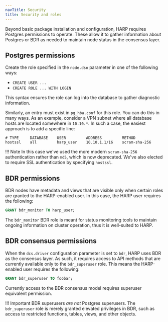 ```yaml
---
navTitle: Security
title: Security and roles
---
```


Beyond basic package installation and configuration, HARP requires
Postgres permissions to operate. These allow it to gather information about
Postgres or BDR as needed to maintain node status in the consensus
layer.

## Postgres permissions

Create the role specified in the `node.dsn` parameter in one
of the following ways:

* `CREATE USER ...`
* `CREATE ROLE ... WITH LOGIN`

This syntax ensures the role can log into the database to
gather diagnostic information.

Similarly, an entry must exist in `pg_hba.conf` for this role. You can do this in
many ways. As an example, consider a VPN subnet where all database hosts are
located somewhere in `10.10.*`. In such a case, the easiest approach is to add
a specific line:

```
# TYPE     DATABASE    USER         ADDRESS         METHOD
hostssl    all         harp_user    10.10.1.1/16    scram-sha-256
```

!!! Note
    In this case we've used the more modern `scram-sha-256` authentication
    rather than `md5`, which is now deprecated. We've also elected to require
    SSL authentication by specifying `hostssl`.

## BDR permissions

BDR nodes have metadata and views that are visible only when certain roles are
granted to the HARP-enabled user. In this case, the HARP user requires the
following:

```sql
GRANT bdr_monitor TO harp_user;
```

The `bdr_monitor` BDR role is meant for status monitoring tools to maintain
ongoing information on cluster operation, thus it is well-suited to HARP.

## BDR consensus permissions

When the `dcs.driver` configuration parameter is set to `bdr`, HARP 
uses BDR as the consensus layer. As such, it requires access to API 
methods that are currently available only to the `bdr_superuser` role. This 
means the HARP-enabled user requires the following:

```sql
GRANT bdr_superuser TO foobar;
```

Currently access to the BDR consensus model requires superuser equivalent
permission.

!!! Important
    BDR superusers *are not* Postgres superusers. The `bdr_superuser` role is
    merely granted elevated privileges in BDR, such as access to
    restricted functions, tables, views, and other objects.
